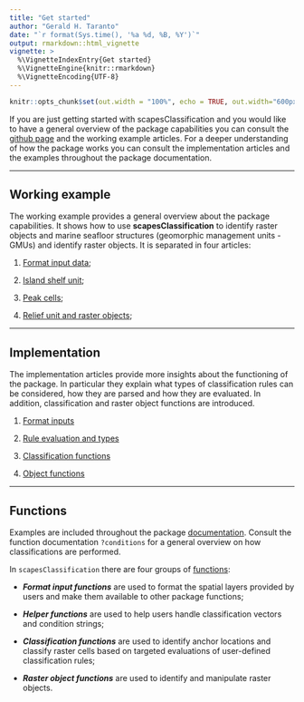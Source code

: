 ```yaml
---
title: "Get started"
author: "Gerald H. Taranto"
date: "`r format(Sys.time(), '%a %d, %B, %Y')`"
output: rmarkdown::html_vignette
vignette: >
  %\VignetteIndexEntry{Get started}
  %\VignetteEngine{knitr::rmarkdown}
  %\VignetteEncoding{UTF-8}
---
```


```r
knitr::opts_chunk$set(out.width = "100%", echo = TRUE, out.width="600px", fig.align='center', message=FALSE, warning=FALSE)
```

If you are just getting started with scapesClassification and you would like to have a general overview of the package capabilities you can consult the [github page](https://ghtaranto.github.io/scapesClassification/) and the working example articles. For a deeper understanding of how the package works you can consult the implementation articles and the examples throughout the package documentation.

---

## Working example

The working example provides a general overview about the package capabilities. It shows how to use **scapesClassification** to identify raster objects and marine seafloor structures (geomorphic management units - GMUs) and identify raster objects. It is separated in four articles: 

1. [Format input data](scapesClassification_01_1_FormatInputs.html); 

2. [Island shelf unit](scapesClassification_02_2_ISU.html);

3. [Peak cells](scapesClassification_02_3_PKS.html); 

4. [Relief unit and raster objects](scapesClassification_02_4_OBJ.html);

---

## Implementation

The implementation articles provide more insights about the functioning of the package. In particular they explain what types of classification rules can be considered, how they are parsed and how they are evaluated. In addition, classification and raster object functions are introduced. 

1. [Format inputs](scapesClassification_01_1_FormatInputs.html)

2. [Rule evaluation and types](scapesClassification_01_2_RulesEvalTypes.html)

3. [Classification functions](scapesClassification_01_3_ClassFunctions.html)

4. [Object functions](scapesClassification_01_4_ObjFunctions.html)

---

## Functions

Examples are included throughout the package [documentation](https://ghtaranto.github.io/scapesClassification/reference/index.html). Consult the function documentation `?conditions` for a general overview on how classifications are performed. 




In `scapesClassification` there are four groups of [functions](https://ghtaranto.github.io/scapesClassification/reference/index.html): 

* ***Format input functions*** are used to format the spatial layers provided by users and make them available to other package functions;

* ***Helper functions*** are used to help users handle classification vectors and condition strings;

* ***Classification functions*** are used to identify anchor locations and classify raster cells based on targeted evaluations of user-defined classification rules;

* ***Raster object functions*** are used to identify and manipulate raster objects. 
